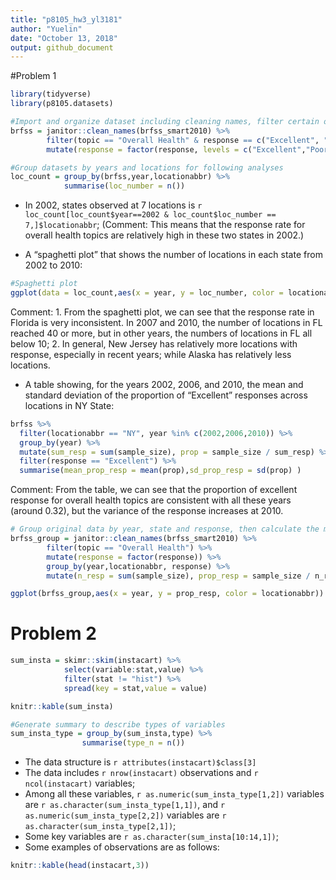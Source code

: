 ```yaml
---
title: "p8105_hw3_yl3181"
author: "Yuelin"
date: "October 13, 2018"
output: github_document
---
```


#Problem 1
```r
library(tidyverse)
library(p8105.datasets)

#Import and organize dataset including cleaning names, filter certain obs and change variable type
brfss = janitor::clean_names(brfss_smart2010) %>% 
        filter(topic == "Overall Health" & response == c("Excellent", "Poor")) %>% 
        mutate(response = factor(response, levels = c("Excellent","Poor")))

#Group datasets by years and locations for following analyses 
loc_count = group_by(brfss,year,locationabbr) %>% 
            summarise(loc_number = n())
```

+ In 2002, states observed at 7 locations is `r loc_count[loc_count$year==2002 & loc_count$loc_number == 7,]$locationabbr`;
(Comment: This means that the response rate for overall health topics are relatively high in these two states in 2002.)

+ A "spaghetti plot" that shows the number of locations in each state from 2002 to 2010:
```r
#Spaghetti plot
ggplot(data = loc_count,aes(x = year, y = loc_number, color = locationabbr)) + geom_line()
```

Comment: 
1. From the spaghetti plot, we can see that the response rate in Florida is very inconsistent. In 2007 and 2010, the number of locations in FL reached 40 or more, but in other years, the numbers of locations in FL all below 10;
2. In general, New Jersey has relatively more locations with response, especially in recent years; while Alaska has relatively less locations.

+ A table showing, for the years 2002, 2006, and 2010, the mean and standard deviation of the proportion of "Excellent" responses across locations in NY State:

```r
brfss %>%
  filter(locationabbr == "NY", year %in% c(2002,2006,2010)) %>% 
  group_by(year) %>% 
  mutate(sum_resp = sum(sample_size), prop = sample_size / sum_resp) %>% 
  filter(response == "Excellent") %>% 
  summarise(mean_prop_resp = mean(prop),sd_prop_resp = sd(prop) )
```
Comment: From the table, we can see that the proportion of excellent response for overall health topics are consistent with all these years (around 0.32), but the variance of the response increases at 2010. 

```r
# Group original data by year, state and response, then calculate the mean of proportions
brfss_group = janitor::clean_names(brfss_smart2010) %>% 
        filter(topic == "Overall Health") %>% 
        mutate(response = factor(response)) %>% 
        group_by(year,locationabbr, response) %>% 
        mutate(n_resp = sum(sample_size), prop_resp = sample_size / n_resp)

ggplot(brfss_group,aes(x = year, y = prop_resp, color = locationabbr)) + theme(axis.text.x = element_text(angle = 60, hjust = 1)) + geom_line() + facet_grid(~response)
```



# Problem 2
```r
sum_insta = skimr::skim(instacart) %>%
            select(variable:stat,value) %>%
            filter(stat != "hist") %>%
            spread(key = stat,value = value)

knitr::kable(sum_insta)
```


```r
#Generate summary to describe types of variables
sum_insta_type = group_by(sum_insta,type) %>% 
                summarise(type_n = n())
```

+ The data structure is `r attributes(instacart)$class[3]`
+ The data includes `r nrow(instacart)` observations and `r ncol(instacart)` variables;
+ Among all these variables, `r as.numeric(sum_insta_type[1,2])` variables are `r as.character(sum_insta_type[1,1])`, and `r as.numeric(sum_insta_type[2,2])` variables are `r as.character(sum_insta_type[2,1])`; 
+ Some key variables are `r as.character(sum_insta[10:14,1])`;
+ Some examples of observations are as follows:
```r
knitr::kable(head(instacart,3))
```
